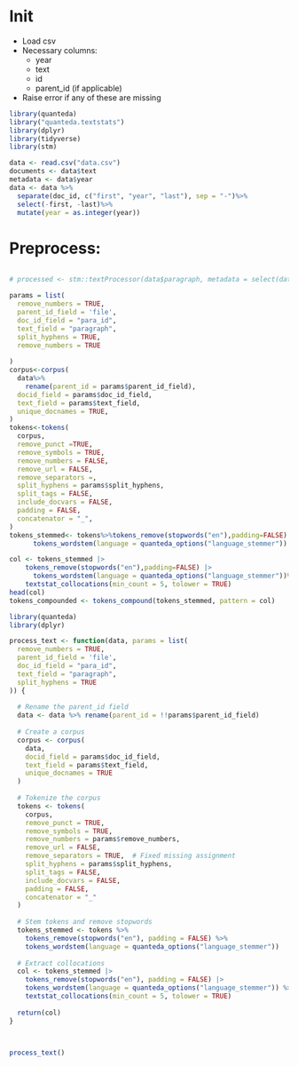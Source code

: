 
# Init
- Load csv
- Necessary columns:
  - year
  - text
  - id
  - parent_id (if applicable)
- Raise error if any of these are missing
```r
library(quanteda)
library("quanteda.textstats")
library(dplyr)
library(tidyverse)
library(stm)

data <- read.csv("data.csv")
documents <- data$text
metadata <- data$year
data <- data %>%
  separate(doc_id, c("first", "year", "last"), sep = "-")%>% 
  select(-first, -last)%>%
  mutate(year = as.integer(year))
```
# Preprocess: 
```r

```

```r
# processed <- stm::textProcessor(data$paragraph, metadata = select(data,year)) 

params = list(
  remove_numbers = TRUE,
  parent_id_field = 'file',
  doc_id_field = "para_id",
  text_field = "paragraph",
  split_hyphens = TRUE,
  remove_numbers = TRUE
  
)
corpus<-corpus(
  data%>%
    rename(parent_id = params$parent_id_field),
  docid_field = params$doc_id_field,
  text_field = params$text_field,
  unique_docnames = TRUE,
)
tokens<-tokens(
  corpus,
  remove_punct =TRUE,
  remove_symbols = TRUE,
  remove_numbers = FALSE,
  remove_url = FALSE,
  remove_separators =,
  split_hyphens = params$split_hyphens,
  split_tags = FALSE,
  include_docvars = FALSE,
  padding = FALSE,
  concatenator = "_",
)
tokens_stemmed<- tokens%>%tokens_remove(stopwords("en"),padding=FALSE) %>%
      tokens_wordstem(language = quanteda_options("language_stemmer"))

col <- tokens_stemmed |> 
    tokens_remove(stopwords("en"),padding=FALSE) |> 
      tokens_wordstem(language = quanteda_options("language_stemmer"))%>%
    textstat_collocations(min_count = 5, tolower = TRUE)
head(col)
tokens_compounded <- tokens_compound(tokens_stemmed, pattern = col) 

library(quanteda)
library(dplyr)

process_text <- function(data, params = list(
  remove_numbers = TRUE,
  parent_id_field = 'file',
  doc_id_field = "para_id",
  text_field = "paragraph",
  split_hyphens = TRUE
)) {
  
  # Rename the parent_id field
  data <- data %>% rename(parent_id = !!params$parent_id_field)
  
  # Create a corpus
  corpus <- corpus(
    data,
    docid_field = params$doc_id_field,
    text_field = params$text_field,
    unique_docnames = TRUE
  )
  
  # Tokenize the corpus
  tokens <- tokens(
    corpus,
    remove_punct = TRUE,
    remove_symbols = TRUE,
    remove_numbers = params$remove_numbers,
    remove_url = FALSE,
    remove_separators = TRUE,  # Fixed missing assignment
    split_hyphens = params$split_hyphens,
    split_tags = FALSE,
    include_docvars = FALSE,
    padding = FALSE,
    concatenator = "_"
  )
  
  # Stem tokens and remove stopwords
  tokens_stemmed <- tokens %>%
    tokens_remove(stopwords("en"), padding = FALSE) %>%
    tokens_wordstem(language = quanteda_options("language_stemmer"))
  
  # Extract collocations
  col <- tokens_stemmed |> 
    tokens_remove(stopwords("en"), padding = FALSE) |> 
    tokens_wordstem(language = quanteda_options("language_stemmer")) %>%
    textstat_collocations(min_count = 5, tolower = TRUE)
  
  return(col)
}



process_text()




```

